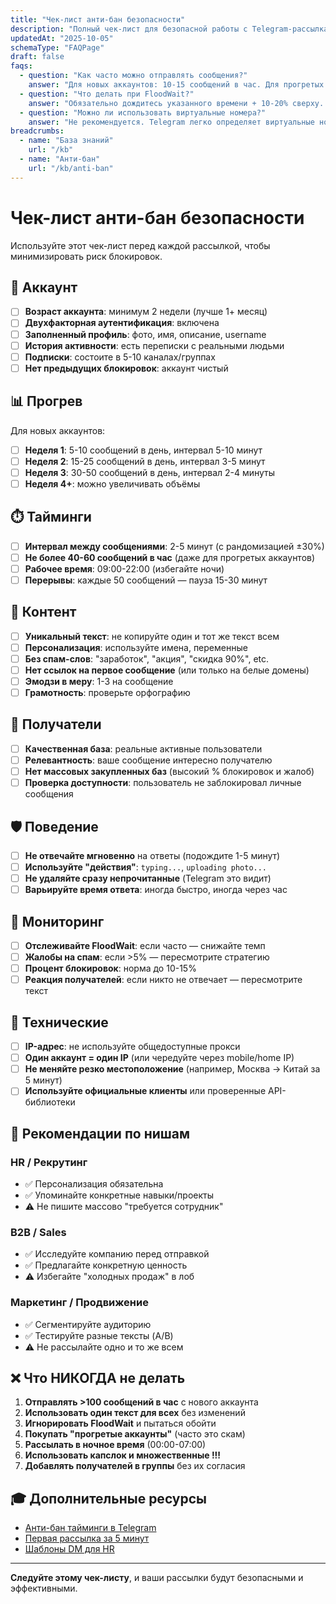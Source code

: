 ```yaml
---
title: "Чек-лист анти-бан безопасности"
description: "Полный чек-лист для безопасной работы с Telegram-рассылками. Избегайте блокировок и спамблоков."
updatedAt: "2025-10-05"
schemaType: "FAQPage"
draft: false
faqs:
  - question: "Как часто можно отправлять сообщения?"
    answer: "Для новых аккаунтов: 10-15 сообщений в час. Для прогретых: 20-30 в час. Всегда с интервалами 2-5 минут."
  - question: "Что делать при FloodWait?"
    answer: "Обязательно дождитесь указанного времени + 10-20% сверху. Не пытайтесь отправлять раньше — это усугубит блокировку."
  - question: "Можно ли использовать виртуальные номера?"
    answer: "Не рекомендуется. Telegram легко определяет виртуальные номера и блокирует их быстрее. Используйте реальные SIM-карты."
breadcrumbs:
  - name: "База знаний"
    url: "/kb"
  - name: "Анти-бан"
    url: "/kb/anti-ban"
---
```


# Чек-лист анти-бан безопасности

Используйте этот чек-лист перед каждой рассылкой, чтобы минимизировать риск блокировок.

## 🔐 Аккаунт

- [ ] **Возраст аккаунта**: минимум 2 недели (лучше 1+ месяц)
- [ ] **Двухфакторная аутентификация**: включена
- [ ] **Заполненный профиль**: фото, имя, описание, username
- [ ] **История активности**: есть переписки с реальными людьми
- [ ] **Подписки**: состоите в 5-10 каналах/группах
- [ ] **Нет предыдущих блокировок**: аккаунт чистый

## 📊 Прогрев

Для новых аккаунтов:

- [ ] **Неделя 1**: 5-10 сообщений в день, интервал 5-10 минут
- [ ] **Неделя 2**: 15-25 сообщений в день, интервал 3-5 минут
- [ ] **Неделя 3**: 30-50 сообщений в день, интервал 2-4 минуты
- [ ] **Неделя 4+**: можно увеличивать объёмы

## ⏱️ Тайминги

- [ ] **Интервал между сообщениями**: 2-5 минут (с рандомизацией ±30%)
- [ ] **Не более 40-60 сообщений в час** (даже для прогретых аккаунтов)
- [ ] **Рабочее время**: 09:00-22:00 (избегайте ночи)
- [ ] **Перерывы**: каждые 50 сообщений — пауза 15-30 минут

## 📝 Контент

- [ ] **Уникальный текст**: не копируйте один и тот же текст всем
- [ ] **Персонализация**: используйте имена, переменные
- [ ] **Без спам-слов**: "заработок", "акция", "скидка 90%", etc.
- [ ] **Нет ссылок на первое сообщение** (или только на белые домены)
- [ ] **Эмодзи в меру**: 1-3 на сообщение
- [ ] **Грамотность**: проверьте орфографию

## 👥 Получатели

- [ ] **Качественная база**: реальные активные пользователи
- [ ] **Релевантность**: ваше сообщение интересно получателю
- [ ] **Нет массовых закупленных баз** (высокий % блокировок и жалоб)
- [ ] **Проверка доступности**: пользователь не заблокировал личные сообщения

## 🛡️ Поведение

- [ ] **Не отвечайте мгновенно** на ответы (подождите 1-5 минут)
- [ ] **Используйте "действия"**: `typing...`, `uploading photo...`
- [ ] **Не удаляйте сразу непрочитанные** (Telegram это видит)
- [ ] **Варьируйте время ответа**: иногда быстро, иногда через час

## 🚨 Мониторинг

- [ ] **Отслеживайте FloodWait**: если часто — снижайте темп
- [ ] **Жалобы на спам**: если >5% — пересмотрите стратегию
- [ ] **Процент блокировок**: норма до 10-15%
- [ ] **Реакция получателей**: если никто не отвечает — пересмотрите текст

## 🔧 Технические

- [ ] **IP-адрес**: не используйте общедоступные прокси
- [ ] **Один аккаунт = один IP** (или чередуйте через mobile/home IP)
- [ ] **Не меняйте резко местоположение** (например, Москва → Китай за 5 минут)
- [ ] **Используйте официальные клиенты** или проверенные API-библиотеки

## 🎯 Рекомендации по нишам

### HR / Рекрутинг
- ✅ Персонализация обязательна
- ✅ Упоминайте конкретные навыки/проекты
- ⚠️ Не пишите массово "требуется сотрудник"

### B2B / Sales
- ✅ Исследуйте компанию перед отправкой
- ✅ Предлагайте конкретную ценность
- ⚠️ Избегайте "холодных продаж" в лоб

### Маркетинг / Продвижение
- ✅ Сегментируйте аудиторию
- ✅ Тестируйте разные тексты (A/B)
- ⚠️ Не рассылайте одно и то же всем

## ❌ Что НИКОГДА не делать

1. **Отправлять >100 сообщений в час** с нового аккаунта
2. **Использовать один текст для всех** без изменений
3. **Игнорировать FloodWait** и пытаться обойти
4. **Покупать "прогретые аккаунты"** (часто это скам)
5. **Рассылать в ночное время** (00:00-07:00)
6. **Использовать капслок и множественные !!!**
7. **Добавлять получателей в группы** без их согласия

## 🎓 Дополнительные ресурсы

- [Анти-бан тайминги в Telegram](/blog/anti-ban-timings/)
- [Первая рассылка за 5 минут](/kb/getting-started/first-campaign/)
- [Шаблоны DM для HR](/kb/templates/hr/)

---

**Следуйте этому чек-листу**, и ваши рассылки будут безопасными и эффективными.
